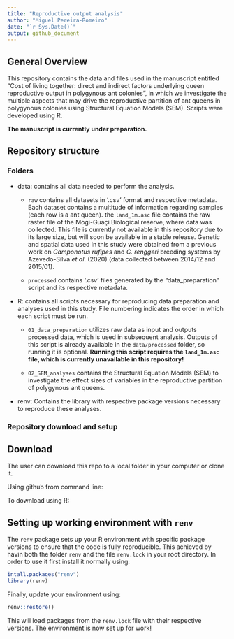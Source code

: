 ```yaml
---
title: "Reproductive output analysis"
author: "Miguel Pereira-Romeiro"
date: "`r Sys.Date()`"
output: github_document
---
```


## General Overview

This repository contains the data and files used in the manuscript entitled "Cost of living together: direct and indirect factors underlying queen reproductive output in polygynous ant colonies", in which we investigate the multiple aspects that may drive the reproductive partition of ant queens in polygynous colonies using Structural Equation Models (SEM). Scripts were developed using R.

**The manuscript is currently under preparation.**

## Repository structure

### Folders

-   data: contains all data needed to perform the analysis.

    -   `raw` contains all datasets in '.csv' format and respective metadata. Each dataset contains a multitude of information regarding samples (each row is a ant queen). the `land_1m.asc` file contains the raw raster file of the Mogi-Guaçi Biological reserve, where data was collected. This file is currently not available in this repository due to its large size, but will soon be available in a stable release. Genetic and spatial data used in this study were obtained from a previous work on *Camponotus rufipes* and *C. renggeri* breeding systems by Azevedo-Silva *et al*. (2020) (data collected between 2014/12 and 2015/01).

    -   `processed` contains '.csv' files generated by the "data_preparation" script and its respective metadata.

-   R: contains all scripts necessary for reproducing data preparation and analyses used in this study. File numbering indicates the order in which each script must be run.

    -   `01_data_preparation` utilizes raw data as input and outputs processed data, which is used in subsequent analysis. Outputs of this script is already available in the `data/processed` folder, so running it is optional. **Running this script requires the `land_1m.asc` file, which is currently unavailable in this repository!**

    -   `02_SEM_analyses` contains the Structural Equation Models (SEM) to investigate the effect sizes of variables in the reproductive partition of polygynous ant queens.

-   renv: Contains the library with respective package versions necessary to reproduce these analyses.

### Repository download and setup

## Download

The user can download this repo to a local folder in your computer or clone it.

Using github from command line:

To download using R:

## Setting up working environment with `renv`

The `renv` package sets up your R environment with specific package versions to ensure that the code is fully reproducible. This achieved by havin both the folder `renv` and the file `renv.lock` in your root directory. In order to use it first install it normally using:

```r
intall.packages("renv")
library(renv)
```

Finally, update your environment using:

```r
renv::restore()
```

This will load packages from the `renv.lock` file with their respective versions. The environment is now set up for work!
